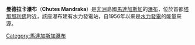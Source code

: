 '''曼德拉卡瀑布'''（'''Chutes Mandraka'''）是[[非洲|非洲]]島國[[馬達加斯加|馬達加斯加]]的[[瀑布|瀑布]]，位於首都[[塔那那利佛|塔那那利佛]]附近，該座瀑布建有水力發電站，自1956年以來是[[水力發電|水力發電]]的能量來源。

{{DEFAULTSORT:Mandraka}}
[[Category:馬達加斯加瀑布|Category:馬達加斯加瀑布]]

{{Madagascar-stub}}